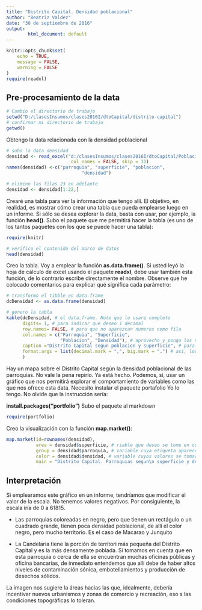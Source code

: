 ```yaml
---
title: "Distrito Capital. Densidad poblacional"
author: "Beatriz Valdez"
date: "30 de septiembre de 2016"
output:
        html_document: default
---
```


```r
knitr::opts_chunk$set(
	echo = TRUE,
	message = FALSE,
	warning = FALSE
)
require(readxl)
```

## Pre-procesamiento de la data


```r
# Cambio el directorio de trabajo
setwd("D:/clasesInsumos/clases2016I/dtoCapital/distrito-capital")
# confirmar mi directorio de trabajo
getwd()

```

Obtengo la data relacionada con la densidad  poblacional 

```r
# subo la data densidad
densidad <- read_excel("d:/clasesInsumos/clases2016I/dtoCapital/Poblacion4.xls",
                        col_names = FALSE, skip = 11)
names(densidad) <-c("parroquia", "superficie", "poblacion",
                            "densidad") 

# elimino las filas 23 en adelante
densidad <- densidad[1:22,]

```

Crearé una tabla para ver la información que tengo allí. El objetivo, en realidad, es mostrar cómo crear una tabla que pueda emplearse luego en un informe. Si sólo se desea explorar la data, basta con usar, por ejemplo, la función **head()**. Subo el paquete que me permitirá hacer la tabla (es uno de los tantos paquetes con los que se puede hacer una tabla):

```r
require(knitr)

# verifico el contenido del marco de datos
head(densidad)

```

Creo la tabla. Voy a emplear la función **as.data.frame()**. Si usted leyó la hoja de cálculo de excel usando el paquete **readxl**, debe usar también esta función, de lo contrario escribe directamente el nombre. Observe que he colocado comentarios para explicar qué significa cada parámetro:

```r
# transformo el tibble en data.frame
dcDensidad <- as.data.frame(densidad)

# genero la tabla
kable(dcDensidad, # el data.frame. Note que lo usare completo
      digits= 1, # para indicar que deseo 1 decimal
      row.names= FALSE, # para que no aparezcan numeros como fila
      col.names = c("Parroquia", "Superficie", 
                    "Poblacion", "Densidad"), # aprovecho y pongo los nombres de las columnas en mayuscula. Igual los podria cambiar tambien
      caption ="Distrito Capital segun poblacion y superficie", # para colocar el titulo del grafico
      format.args = list(decimal.mark = ",", big.mark = ".") # asi, los decimales se separan con coma y  la marca de mil lleva punto
      )

```


Hay un mapa sobre el Distrito Capital según la densidad poblacional de las parroquias. No vale la pena repirlo. Ya está hecho. Podemos, sí, usar un gráfico que nos permitirá explorar el comportamiento de variables como las que nos ofrece esta data. Necesito instalar el paquete portafolio Yo lo tengo. No olvide que la instrucción sería:

**install.packages("portfolio")**
Subo el paquete al markdown

```r
require(portfolio) 
```


Creo la visualización con la función **map.market()**:
```r
map.market(id=rownames(densidad),
           area = densidad$superficie, # riable que deseo se tome en cuenta para crear el area cuadrada o rectangula
           group = densidad$parroquia, # variable cuya etiqueta aparecera sobre el rectangulo o cuadrado que se forme
           color = densidad$densidad, # variable cuyos valores se tomaran para dar color a los rectangulos o cuadrado. Los valores bajos aparecen en color negro y los colores altos en verde claro
           main = "Distrito Capital. Parroquias segun\n superficie y densidad poblacional")

```

## Interpretación

Si emplearamos este gráfico en un informe, tendríamos que modificar el valor de la escala. No tenemos valores negativos. Por consiguiente, la escala iría de 0 a 61815.

+ Las parroquias coloreadas en negro, pero que tienen un rectágulo o un cuadrado grande, tienen poca densidad poblacional, de allí el color negro, pero mucho territorio. Es el caso de Macarao y Junquito

+ La Candelaria tiene la porción de territori más pequeña del Distrito Capital y es la más densamente poblada. Si tomamos en cuenta que en esta parroquia o cerca de ella se encuentran muchas oficinas públicas y oficina bancarias, de inmediato entendemos que allí debe de haber altos niveles de contaminación sónica, embotellamientos y producción de desechos sólidos. 

La imagen nos sugiere la áreas hacias las que, idealmente, debería incentivar nuevos urbanismos y zonas de comercio y recreación, eso s las condiciones topográficas lo toleran.
